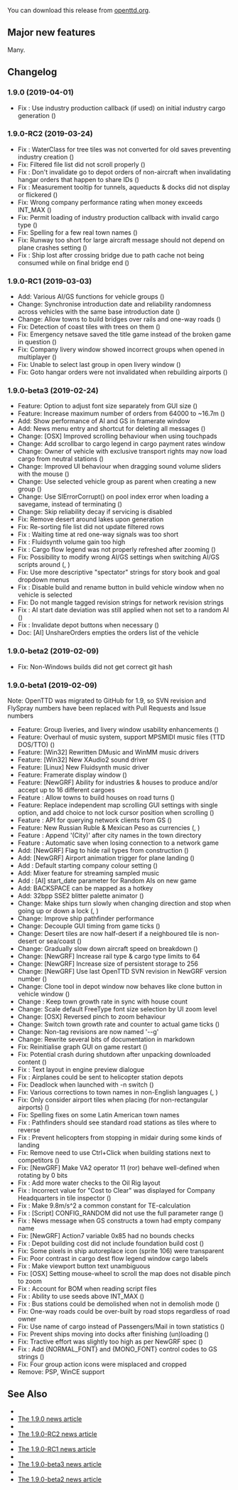 {{en/-}}
{{en/Archive/OpenTTD/Navigation}}

{{en/Archive/OpenTTD/NaviPrevNext|prev=en/Archive/OpenTTD/OpenTTD 1.8.0|next=en/Archive/OpenTTD/OpenTTD 1.9.1|date=2019-04-01}}

You can download this release from [http://www.openttd.org/en/download-stable/1.9.0 openttd.org].

==Major new features==
Many.

==Changelog==
=== 1.9.0 (2019-04-01) ===
* Fix {{en/GHIssue|7411}}: Use industry production callback (if used) on initial industry cargo generation ({{en/GHIssue|7412}})


=== 1.9.0-RC2 (2019-03-24) ===
* Fix {{en/GHIssue|7400}}: WaterClass for tree tiles was not converted for old saves preventing industry creation ({{en/GHIssue|7405}})
* Fix: Filtered file list did not scroll properly ({{en/GHIssue|7402}})
* Fix {{en/GHIssue|7391}}: Don't invalidate go to depot orders of non-aircraft when invalidating hangar orders that happen to share IDs ({{en/GHIssue|7392}})
* Fix {{en/GHIssue|7386}}: Measurement tooltip for tunnels, aqueducts & docks did not display or flickered ({{en/GHIssue|7389}})
* Fix: Wrong company performance rating when money exceeds INT_MAX ({{en/GHIssue|7382}})
* Fix: Permit loading of industry production callback with invalid cargo type ({{en/GHIssue|7364}})
* Fix: Spelling for a few real town names ({{en/GHIssue|7338}})
* Fix: Runway too short for large aircraft message should not depend on plane crashes setting ({{en/GHIssue|7325}})
* Fix {{en/GHIssue|7334}}: Ship lost after crossing bridge due to path cache not being consumed while on final bridge end ({{en/GHIssue|7335}})


=== 1.9.0-RC1 (2019-03-03) ===
* Add: Various AI/GS functions for vehicle groups ({{en/GHIssue|7225}})
* Change: Synchronise introduction date and reliability randomness across vehicles with the same base introduction date ({{en/GHIssue|7147}})
* Change: Allow towns to build bridges over rails and one-way roads ({{en/GHIssue|7291}})
* Fix: Detection of coast tiles with trees on them ({{en/GHIssue|7309}})
* Fix: Emergency netsave saved the title game instead of the broken game in question ({{en/GHIssue|7298}})
* Fix: Company livery window showed incorrect groups when opened in multiplayer ({{en/GHIssue|7288}})
* Fix: Unable to select last group in open livery window ({{en/GHIssue|7283}})
* Fix: Goto hangar orders were not invalidated when rebuilding airports ({{en/GHIssue|7100}})


=== 1.9.0-beta3 (2019-02-24) ===
* Feature: Option to adjust font size separately from GUI size ({{en/GHIssue|7003}})
* Feature: Increase maximum number of orders from 64000 to ~16.7m ({{en/GHIssue|7220}})
* Add: Show performance of AI and GS in framerate window
* Add: News menu entry and shortcut for deleting all messages ({{en/GHIssue|7240}})
* Change: [OSX] Improved scrolling behaviour when using touchpads
* Change: Add scrollbar to cargo legend in cargo payment rates window
* Change: Owner of vehicle with exclusive transport rights may now load cargo from neutral stations ({{en/GHIssue|7256}})
* Change: Improved UI behaviour when dragging sound volume sliders with the mouse ({{en/GHIssue|7227}})
* Change: Use selected vehicle group as parent when creating a new group ({{en/GHIssue|7224}})
* Change: Use SlErrorCorrupt() on pool index error when loading a savegame, instead of terminating ({{en/GHIssue|7219}})
* Change: Skip reliability decay if servicing is disabled
* Fix: Remove desert around lakes upon generation
* Fix: Re-sorting file list did not update filtered rows
* Fix {{en/GHIssue|7159}}: Waiting time at red one-way signals was too short
* Fix {{en/GHIssue|7189}}: Fluidsynth volume gain too high
* Fix {{en/GHIssue|7004}}: Cargo flow legend was not properly refreshed after zooming ({{en/GHIssue|7265}})
* Fix: Possibility to modify wrong AI/GS settings when switching AI/GS scripts around ({{en/GHIssue|7090}}, {{en/GHIssue|7091}})
* Fix: Use more descriptive "spectator" strings for story book and goal dropdown menus
* Fix {{en/GHIssue|6599}}: Disable build and rename button in build vehicle window when no vehicle is selected
* Fix: Do not mangle tagged revision strings for network revision strings
* Fix {{en/GHIssue|7151}}: AI start date deviation was still applied when not set to a random AI ({{en/GHIssue|7223}})
* Fix {{en/GHIssue|7197}}: Invalidate depot buttons when necessary ({{en/GHIssue|7212}})
* Doc: [AI] UnshareOrders empties the orders list of the vehicle


=== 1.9.0-beta2 (2019-02-09) ===
* Fix: Non-Windows builds did not get correct git hash


=== 1.9.0-beta1 (2019-02-09) ===
Note: OpenTTD was migrated to GitHub for 1.9, so SVN revision and FlySpray numbers have been replaced with Pull Requests and Issue numbers
* Feature: Group liveries, and livery window usability enhancements ({{en/GHIssue|7108}})
* Feature: Overhaul of music system, support MPSMIDI music files (TTD DOS/TTO) ({{en/GHIssue|6839}})
* Feature: [Win32] Rewritten DMusic and WinMM music drivers
* Feature: [Win32] New XAudio2 sound driver
* Feature: [Linux] New Fluidsynth music driver
* Feature: Framerate display window ({{en/GHIssue|6822}})
* Feature: [NewGRF] Ability for industries & houses to produce and/or accept up to 16 different cargoes
* Feature {{en/GHIssue|6610}}: Allow towns to build houses on road turns ({{en/GHIssue|6758}})
* Feature: Replace independent map scrolling GUI settings with single option, and add choice to not lock cursor position when scrolling ({{en/GHIssue|6756}})
* Feature {{en/GHIssue|6459}}: API for querying network clients from GS ({{en/GHIssue|6736}})
* Feature: New Russian Ruble & Mexican Peso as currencies ({{en/GHIssue|6678}}, {{en/GHIssue|7035}})
* Feature {{en/GHIssue|4186}}: Append '(City)' after city names in the town directory
* Feature {{en/GHIssue|986}}: Automatic save when losing connection to a network game
* Add: [NewGRF] Flag to hide rail types from construction ({{en/GHIssue|7118}})
* Add: [NewGRF] Airport animation trigger for plane landing ({{en/GHIssue|6334}})
* Add {{en/GHIssue|4115}}: Default starting company colour setting ({{en/GHIssue|6998}})
* Add: Mixer feature for streaming sampled music
* Add {{en/GHIssue|6460}}: [AI] start_date parameter for Random AIs on new game
* Add: BACKSPACE can be mapped as a hotkey
* Add: 32bpp SSE2 blitter palette animator ({{en/GHIssue|6795}})
* Change: Make ships turn slowly when changing direction and stop when going up or down a lock ({{en/GHIssue|7065}}, {{en/GHIssue|7150}})
* Change: Improve ship pathfinder performance
* Change: Decouple GUI timing from game ticks ({{en/GHIssue|6780}})
* Change: Desert tiles are now half-desert if a neighboured tile is non-desert or sea/coast ({{en/GHIssue|4754}})
* Change: Gradually slow down aircraft speed on breakdown ({{en/GHIssue|6932}})
* Change: [NewGRF] Increase rail type & cargo type limits to 64
* Change: [NewGRF] Increase size of persistent storage to 256
* Change: [NewGRF] Use last OpenTTD SVN revision in NewGRF version number ({{en/GHIssue|6843}})
* Change: Clone tool in depot window now behaves like clone button in vehicle window ({{en/GHIssue|6754}})
* Change {{en/GHIssue|6397}}: Keep town growth rate in sync with house count
* Change: Scale default FreeType font size selection by UI zoom level
* Change: [OSX] Reversed pinch to zoom behaviour
* Change: Switch town growth rate and counter to actual game ticks ({{en/GHIssue|6763}})
* Change: Non-tag revisions are now named '<commitdate>-<branch>-g<shorthash><modified>'
* Change: Rewrite several bits of documentation in markdown
* Fix: Reinitialise graph GUI on game restart ({{en/GHIssue|7191}})
* Fix: Potential crash during shutdown after unpacking downloaded content ({{en/GHIssue|7185}})
* Fix {{en/GHIssue|6584}}: Text layout in engine preview dialogue
* Fix {{en/GHIssue|6636}}: Airplanes could be sent to helicopter station depots
* Fix: Deadlock when launched with -n switch ({{en/GHIssue|7103}})
* Fix: Various corrections to town names in non-English languages ({{en/GHIssue|7038}}, {{en/GHIssue|7141}})
* Fix: Only consider airport tiles when placing (for non-rectangular airports) ({{en/GHIssue|6613}})
* Fix: Spelling fixes on some Latin American town names
* Fix {{en/GHIssue|7001}}: Pathfinders should see standard road stations as tiles where to reverse
* Fix {{en/GHIssue|6676}}: Prevent helicopters from stopping in midair during some kinds of landing
* Fix: Remove need to use Ctrl+Click when building stations next to competitors ({{en/GHIssue|6906}})
* Fix: [NewGRF] Make VA2 operator 11 (ror) behave well-defined when rotating by 0 bits
* Fix {{en/GHIssue|4109}}: Add more water checks to the Oil Rig layout
* Fix {{en/GHIssue|6938}}: Incorrect value for "Cost to Clear" was displayed for Company Headquarters in tile inspector ({{en/GHIssue|6939}})
* Fix {{en/GHIssue|6920}}: Make 9.8m/s^2 a common constant for TE-calculation
* Fix {{en/GHIssue|6892}}: [Script] CONFIG_RANDOM did not use the full parameter range ({{en/GHIssue|6902}})
* Fix {{en/GHIssue|6622}}: News message when GS constructs a town had empty company name
* Fix: [NewGRF] Action7 variable 0x85 had no bounds checks
* Fix {{en/GHIssue|6875}}: Depot building cost did not include foundation build cost ({{en/GHIssue|6883}})
* Fix: Some pixels in ship autoreplace icon (sprite 106) were transparent
* Fix: Poor contrast in cargo dest flow legend window cargo labels
* Fix {{en/GHIssue|6553}}: Make viewport button text unambiguous
* Fix: [OSX] Setting mouse-wheel to scroll the map does not disable pinch to zoom
* Fix {{en/GHIssue|6969}}: Account for BOM when reading script files
* Fix {{en/GHIssue|6898}}: Ability to use seeds above INT_MAX ({{en/GHIssue|6936}})
* Fix {{en/GHIssue|6659}}: Bus stations could be demolished when not in demolish mode ({{en/GHIssue|6815}})
* Fix: One-way roads could be over-built by road stops regardless of road owner
* Fix: Use name of cargo instead of Passengers/Mail in town statistics ({{en/GHIssue|6801}})
* Fix: Prevent ships moving into docks after finishing (un)loading ({{en/GHIssue|6791}})
* Fix: Tractive effort was slightly too high as per NewGRF spec ({{en/GHIssue|6785}})
* Fix {{en/GHIssue|6465}}: Add {NORMAL_FONT} and {MONO_FONT} control codes to GS strings ({{en/GHIssue|6726}})
* Fix: Four group action icons were misplaced and cropped
* Remove: PSP, WinCE support

==See Also==
* {{en/Forum|topic=85058|Forum topic for 1.9.0}}
* [https://www.openttd.org/news/2019/04/01/openttd-1-9-0.html The 1.9.0 news article]
* {{en/Forum|topic=85004|Forum topic for 1.9.0-RC2}}
* [https://www.openttd.org/news/2019/03/24/1.9.0-RC2.html The 1.9.0-RC2 news article]
* {{en/Forum|topic=84911|Forum topic for 1.9.0-RC1}}
* [https://www.openttd.org/news/2019/03/03/1.9.0-RC1.html The 1.9.0-RC1 news article]
* {{en/Forum|topic=84886|Forum topic for 1.9.0-beta3}}
* [https://www.openttd.org/news/2019/02/25/1.9.0-beta3.html The 1.9.0-beta3 news article]
* {{en/Forum|topic=84826|Forum topic for 1.9.0-beta2}}
* [https://www.openttd.org/news/2019/02/10/1.9.0-beta2.html The 1.9.0-beta2 news article]